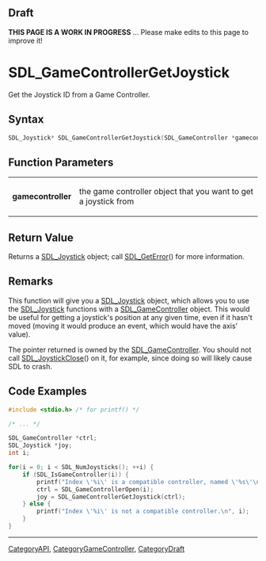
== Draft ==

'''THIS PAGE IS A WORK IN PROGRESS''' ... Please make edits to this page to improve it!

<!-- #*^*^*^*^*See https://wiki.libsdl.org/SGFunctions for details on editing this page*^*^*^*^* -->
= SDL_GameControllerGetJoystick =

Get the Joystick ID from a Game Controller.

== Syntax ==

<syntaxhighlight lang='c'>
SDL_Joystick* SDL_GameControllerGetJoystick(SDL_GameController *gamecontroller);
</syntaxhighlight>

== Function Parameters ==

{|
|'''gamecontroller'''
|the game controller object that you want to get a joystick from
|}

== Return Value ==

Returns a [[SDL_Joystick]] object; call [[SDL_GetError]]() for more
information.

== Remarks ==

This function will give you a [[SDL_Joystick]] object, which allows you to
use the [[SDL_Joystick]] functions with a [[SDL_GameController]] object.
This would be useful for getting a joystick's position at any given time,
even if it hasn't moved (moving it would produce an event, which would have
the axis' value).

The pointer returned is owned by the [[SDL_GameController]]. You should not
call [[SDL_JoystickClose]]() on it, for example, since doing so will likely
cause SDL to crash.

== Code Examples ==

<syntaxhighlight lang='c++'>
#include <stdio.h> /* for printf() */

/* ... */

SDL_GameController *ctrl;
SDL_Joystick *joy;
int i;

for(i = 0; i < SDL_NumJoysticks(); ++i) {
    if (SDL_IsGameController(i)) {
        printf("Index \'%i\' is a compatible controller, named \'%s\'\n", i, SDL_GameControllerNameForIndex(i));
        ctrl = SDL_GameControllerOpen(i);
        joy = SDL_GameControllerGetJoystick(ctrl);
    } else {
        printf("Index \'%i\' is not a compatible controller.\n", i);
    }
}
</syntaxhighlight>
----
[[CategoryAPI]], [[CategoryGameController]], [[CategoryDraft]]
<!-- #See the Style Guide for instructions on editing the footer. -->


